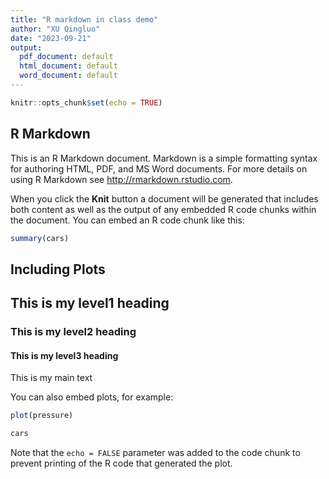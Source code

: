 ---
title: "R markdown in class demo"
author: "XU Qingluo"
date: "2023-09-21"
output:
  pdf_document: default
  html_document: default
  word_document: default
---

```{r setup, include=FALSE}
knitr::opts_chunk$set(echo = TRUE)
```

## R Markdown

This is an R Markdown document. Markdown is a simple formatting syntax for authoring HTML, PDF, and MS Word documents. For more details on using R Markdown see <http://rmarkdown.rstudio.com>.

When you click the **Knit** button a document will be generated that includes both content as well as the output of any embedded R code chunks within the document. You can embed an R code chunk like this:

```{r cars}
summary(cars)
```

## Including Plots

## This is my level1 heading

### This is my level2 heading

#### This is my level3 heading

This is my main text

You can also embed plots, for example:

```{r pressure, echo=FALSE}
plot(pressure)
```

```{r}
cars
```

Note that the `echo = FALSE` parameter was added to the code chunk to prevent printing of the R code that generated the plot.
